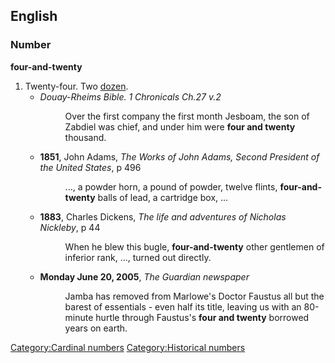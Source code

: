 {{also|twenty-four}}
==English==

===Number===
'''four-and-twenty'''

# Twenty-four. Two [[dozen]].
#* ''Douay-Rheims Bible. 1 Chronicals Ch.27 v.2''
#*: Over the first company the first month Jesboam, the son of Zabdiel was chief, and under him were '''four and twenty''' thousand.
#* '''1851''', John Adams, ''The Works of John Adams, Second President of the United States'', p 496
#*: ..., a powder horn, a pound of powder, twelve flints, '''four-and-twenty''' balls of lead, a cartridge box, ...
#* '''1883''', Charles Dickens, ''The life and adventures of Nicholas Nickleby'', p 44
#*: When he blew this bugle, '''four-and-twenty''' other gentlemen of inferior rank, ..., turned out directly.
#* '''Monday June 20, 2005''', ''The Guardian newspaper''
#*: Jamba has removed from Marlowe's Doctor Faustus all but the barest of essentials - even half its title, leaving us with an 80-minute hurtle through Faustus's '''four and twenty''' borrowed years on earth.

[[Category:Cardinal numbers]]
[[Category:Historical numbers]]